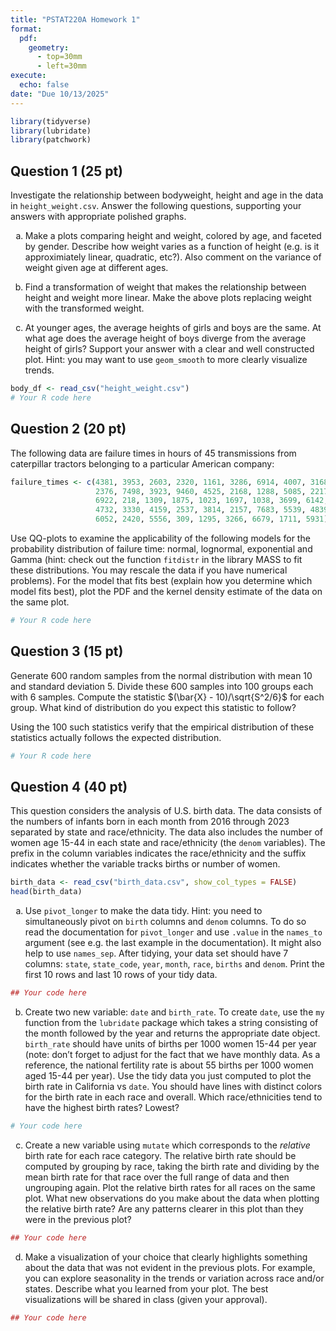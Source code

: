 ```yaml
---
title: "PSTAT220A Homework 1"
format: 
  pdf:
    geometry:
      - top=30mm
      - left=30mm
execute:      
  echo: false
date: "Due 10/13/2025"
---
```


```r
library(tidyverse)
library(lubridate)
library(patchwork)
```


## Question 1 (25 pt)

Investigate the relationship between bodyweight, height and age in the data in `height_weight.csv`.  Answer the following questions, supporting your answers with appropriate polished graphs.

a. Make a plots comparing height and weight, colored by age, and faceted by gender.  Describe how weight varies as a function of height (e.g. is it approximiately linear, quadratic, etc?).  Also comment on the variance of weight given age at different ages.

a. Find a transformation of weight that makes the relationship between height and weight more linear.  Make the above plots replacing weight with the transformed weight.  

a. At younger ages, the average heights of girls and boys are the same.  At what age does the average height of boys diverge from the average height of girls?  Support your answer with a clear and well constructed plot. Hint: you may want to use `geom_smooth` to more clearly visualize trends.

```r
body_df <- read_csv("height_weight.csv")
# Your R code here
```

## Question 2 (20 pt)

The following data are failure times in hours of 45 transmissions from caterpillar tractors belonging to a particular American company:

```r
failure_times <- c(4381, 3953, 2603, 2320, 1161, 3286, 6914, 4007, 3168,
                   2376, 7498, 3923, 9460, 4525, 2168, 1288, 5085, 2217,
                   6922, 218, 1309, 1875, 1023, 1697, 1038, 3699, 6142,
                   4732, 3330, 4159, 2537, 3814, 2157, 7683, 5539, 4839,
                   6052, 2420, 5556, 309, 1295, 3266, 6679, 1711, 5931)
```

Use QQ-plots to examine the applicability of the following models for the probability distribution of failure time: normal, lognormal, exponential and Gamma (hint: check out the function `fitdistr` in the library MASS to fit these distributions. You may rescale the data if you have numerical problems). For the model that fits best (explain how you determine which model fits best), plot the PDF and the kernel density estimate of the data on the same plot.

```r
# Your R code here
```

## Question 3 (15 pt)

Generate 600 random samples from the normal distribution with mean 10 and standard deviation 5. Divide these 600 samples into 100 groups each with 6 samples. Compute the statistic $(\bar{X} - 10)/\sqrt{S^2/6}$ for each group. What kind of distribution do you expect this statistic to follow?

Using the 100 such statistics verify that the empirical distribution of these statistics actually follows the expected distribution.

```r
# Your R code here
```


## Question 4 (40 pt)

This question considers the analysis of U.S. birth data.  The data consists of the numbers of infants born in each month from 2016 through 2023 separated by state and race/ethnicity.  The data also includes the number of women age 15-44 in each state and race/ethnicity (the `denom` variables).  The prefix in the column variables indicates the race/ethnicity and the suffix indicates whether the variable tracks births or number of women.

```r
birth_data <- read_csv("birth_data.csv", show_col_types = FALSE)
head(birth_data)
```


a. Use `pivot_longer` to make the data tidy.  Hint: you need to simultaneously pivot on `birth` columns and `denom` columns.  To do so read the documentation for `pivot_longer` and use `.value` in the `names_to` argument (see e.g. the last example in the documentation).  It might also help to use `names_sep`.  After tidying, your data set should have 7 columns: `state`, `state_code`, `year`, `month`, `race`, `births` and `denom`. Print the first 10 rows and last 10 rows of your tidy data.

```r
## Your code here
```


b.  Create two new variable: `date` and `birth_rate`.  To create `date`, use the `my` function from the `lubridate` package which takes a string consisting of the month followed by the year and returns the appropriate date object. `birth_rate` should have units of births per 1000 women 15-44 per year (note: don't forget to adjust for the fact that we have monthly data.  As a reference, the national fertility rate is about 55 births per 1000 women aged 15-44 per year). Use the tidy data you just computed to plot the birth rate in California vs `date`.  You should have lines with distinct colors for the birth rate in each race and overall.  Which race/ethnicities tend to have the highest birth rates? Lowest?

```r
# Your code here
```

c.  Create a new variable using `mutate` which corresponds to the *relative* birth rate for each race category.  The relative birth rate should be computed by grouping by race, taking the birth rate and dividing by the mean birth rate for that race over the full range of data and then ungrouping again. Plot the relative birth rates for all races on the same plot. What new observations do you make about the data when plotting the relative birth rate? Are any patterns clearer in this plot than they were in the previous plot?

```r
## Your code here
```


d. Make a visualization of your choice that clearly highlights something about the data that was not evident in the previous plots.  For example, you can explore seasonality in the trends or variation across race and/or states. Describe what you learned from your plot. The best visualizations will be shared in class (given your approval).

```r
## Your code here
```

